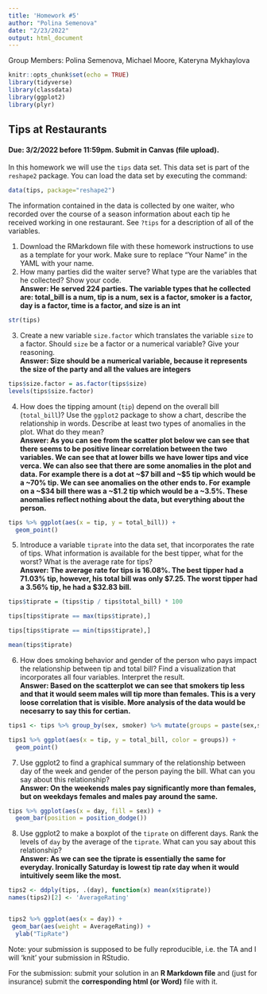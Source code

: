 ```yaml
---
title: 'Homework #5'
author: "Polina Semenova"
date: "2/23/2022"
output: html_document
---
```

Group Members: Polina Semenova, Michael Moore, Kateryna Mykhaylova<br>

```r
knitr::opts_chunk$set(echo = TRUE)
library(tidyverse)
library(classdata)
library(ggplot2)
library(plyr)
```

## Tips at Restaurants
#### Due: 3/2/2022 before 11:59pm. Submit in Canvas (file upload).

In this homework we will use the `tips` data set. This data set is part of the `reshape2` package. You can load the data set by executing the command:
```r
data(tips, package="reshape2")
```
The information contained in the data is collected by one waiter, who recorded over the course of a season information about each tip he received working in one restaurant. See `?tips` for a description of all of the variables. 

1. Download the RMarkdown file with these homework instructions to use as a template for your work.
Make sure to replace "Your Name" in the YAML with your name.
2.  How many parties did the waiter serve? What type are the variables that he collected? Show your code. 
<br> **Answer: He served 224 parties. The variable types that he collected are: total_bill is a num, tip is a num, sex is a factor, smoker is a factor, day is a factor, time is a factor, and size is an int**
```r
str(tips)
```

3. Create a new variable `size.factor` which translates the variable `size` to a factor. Should `size` be a factor or a numerical variable? Give your reasoning.
<br> **Answer: Size should be a numerical variable, because it represents the size of the party and all the values are integers**
```r
tips$size.factor = as.factor(tips$size)
levels(tips$size.factor)
```

4. How does the tipping amount (`tip`) depend on the overall bill (`total_bill`)? Use the `ggplot2` package to show a chart, describe the relationship in words. Describe at least two types of anomalies in the plot. What do they mean? 
<br> **Answer: As you can see from the scatter plot below we can see that there seems to be positive linear correlation between the two variables. We can see that at lower bills we have lower tips and vice verca. We can also see that there are some anomalies in the plot and data. For example there is a dot at ~$7 bill and ~$5 tip which would be a ~70% tip. We can see anomalies on the other ends to. For example on a ~$34 bill there was a ~$1.2 tip which would be a ~3.5%. These anomalies reflect nothing about the data, but everything about the person.**
```r
tips %>% ggplot(aes(x = tip, y = total_bill)) +
  geom_point()
```

5. Introduce a variable `tiprate` into the data set, that incorporates the rate of tips. What information is available for the best tipper, what for the worst? What is the average rate for tips?
<br> **Answer: The average rate for tips is 16.08%. The best tipper had a 71.03% tip, however, his total bill was only $7.25. The worst tipper had a 3.56% tip, he had a $32.83 bill.** <br>
```r
tips$tiprate = (tips$tip / tips$total_bill) * 100

tips[tips$tiprate == max(tips$tiprate),]

tips[tips$tiprate == min(tips$tiprate),]

mean(tips$tiprate)
```

6. How does smoking behavior and gender of the person who pays impact the  relationship between tip and total bill? Find a visualization that incorporates all four variables. Interpret the result.
<br> **Answer: Based on the scatterplot we can see that smokers tip less and that it would seem males will tip more than females. This is a very loose correlation that is visible. More analysis of the data would be necesarry to say this for certian.** <br>
```r

tips1 <- tips %>% group_by(sex, smoker) %>% mutate(groups = paste(sex,smoker,sep=" "))

tips1 %>% ggplot(aes(x = tip, y = total_bill, color = groups)) +
  geom_point()
```

7. Use ggplot2 to find a graphical summary of the relationship between day of the week and gender of the person paying the bill. What can you say about this relationship?
<br> **Answer: On the weekends males pay significantly more than females, but on weekdays females and males pay around the same.** <br>
```r
tips %>% ggplot(aes(x = day, fill = sex)) +
  geom_bar(position = position_dodge())
```

8. Use ggplot2 to make a boxplot of the `tiprate` on different days. Rank the levels of `day` by the average of the `tiprate`. What can you say about this relationship?
<br> **Answer: As we can see the tiprate is essentially the same for everyday. Ironically Saturday is lowest tip rate day when it would intuitively seem like the most.** <br>
```r
tips2 <- ddply(tips, .(day), function(x) mean(x$tiprate))
names(tips2)[2] <- 'AverageRating'


tips2 %>% ggplot(aes(x = day)) +
 geom_bar(aes(weight = AverageRating)) +
  ylab("TipRate")
```

Note: your submission is supposed to be fully reproducible, i.e. the TA and I will 'knit' your submission in RStudio. 

For the submission: submit your solution in an **R Markdown file** and (just for insurance) submit the **corresponding html (or Word)** file with it. 